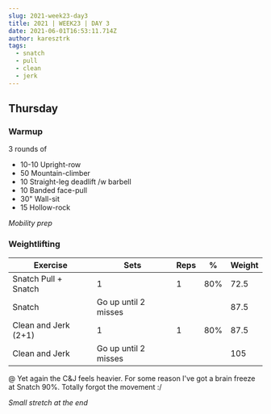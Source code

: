 ```yaml
---
slug: 2021-week23-day3
title: 2021 | WEEK23 | DAY 3
date: 2021-06-01T16:53:11.714Z
author: karesztrk
tags:
  - snatch
  - pull
  - clean
  - jerk
---
```

## Thursday

### Warmup

3 rounds of

* 10-10 Upright-row
* 50 Mountain-climber
* 10 Straight-leg deadlift /w barbell
* 10 Banded face-pull
* 30" Wall-sit
* 15 Hollow-rock

*Mobility prep*

### Weightlifting

| Exercise             | Sets                 | Reps | %   | Weight |
| -------------------- | -------------------- | ---- | --- | ------ |
| Snatch Pull + Snatch | 1                    | 1    | 80% | 72.5   |
| Snatch               | Go up until 2 misses |      |     | 87.5   |
| Clean and Jerk (2+1) | 1                    | 1    | 80% | 87.5   |
| Clean and Jerk       | Go up until 2 misses |      |     | 105    |

@ Yet again the C&J feels heavier. For some reason I've got a brain freeze at Snatch 90%. Totally forgot the movement :/

*Small stretch at the end*